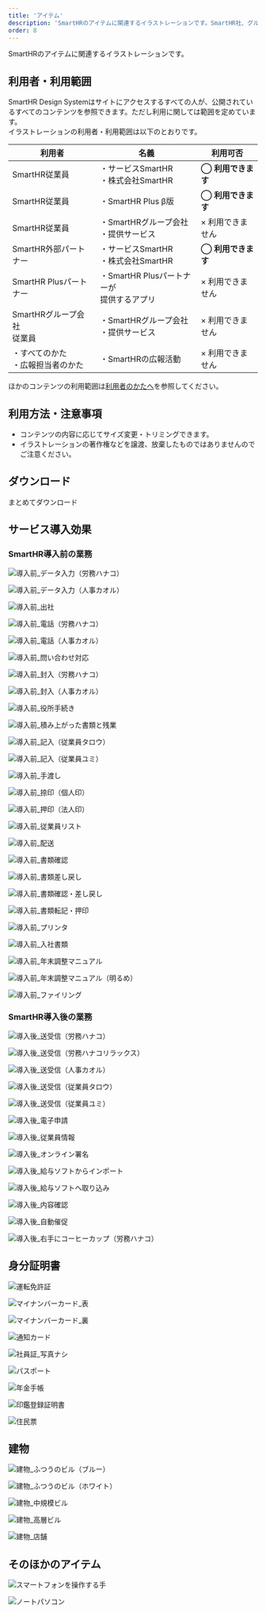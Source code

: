 ```yaml
---
title: 'アイテム'
description: 'SmartHRのアイテムに関連するイラストレーションです。SmartHR社、グループ会社、制作パートナーの方々は、イラストレーションをダウンロードできます。イラストレーションのガイドラインにしたがって利用してください。'
order: 8
---
```



SmartHRのアイテムに関連するイラストレーションです。  

## 利用者・利用範囲

SmartHR Design Systemはサイトにアクセスするすべての人が、公開されているすべてのコンテンツを参照できます。ただし利用に関しては範囲を定めています。  
イラストレーションの利用者・利用範囲は以下のとおりです。

<TableWrapper>
  <table>
    <thead>
      <tr>
        <th>利用者</th>
        <th>名義</th>
        <th>利用可否</th>
      </tr>
    </thead>
    <tbody>
      <tr>
        <td>SmartHR従業員</td>
        <td>・サービスSmartHR<br/>・株式会社SmartHR</td>
        <td><strong>◯ 利用できます</strong></td>
      </tr>
      <tr>
        <td>SmartHR従業員</td>
        <td>・SmartHR Plus β版</td>
        <td><strong>◯ 利用できます</strong></td>
      </tr>
      <tr>
        <td>SmartHR従業員</td>
        <td>・SmartHRグループ会社<br/>・提供サービス</td>
        <td>× 利用できません</td>
      </tr>
      <tr>
        <td>SmartHR外部パートナー</td>
        <td>・サービスSmartHR<br/>・株式会社SmartHR</td>
        <td><strong>◯ 利用できます</strong></td>
      </tr>
      <tr>
        <td>SmartHR Plusパートナー</td>
        <td>・SmartHR Plusパートナーが<br/>提供するアプリ</td>
        <td>× 利用できません</td>
      </tr>
      <tr>
        <td>SmartHRグループ会社<br/>従業員</td>
        <td>・SmartHRグループ会社<br/>・提供サービス</td>
        <td>× 利用できません</td>
      </tr>
      <tr>
        <td>・すべてのかた<br/>・広報担当者のかた</td>
        <td>・SmartHRの広報活動</td>
        <td>× 利用できません</td>
      </tr>
    </tbody>
  </table>
</TableWrapper>

ほかのコンテンツの利用範囲は[利用者のかたへ](/introduction/user/)を参照してください。

## 利用方法・注意事項
- コンテンツの内容に応じてサイズ変更・トリミングできます。
- イラストレーションの著作権などを譲渡、放棄したものではありませんのでご注意ください。

## ダウンロード

<AnchorButton href="/downloads/item.zip" downloads>まとめてダウンロード</AnchorButton>

## サービス導入効果

### SmartHR導入前の業務

<Private path="/basics/before-smarthr-description.md" />

<Grid autoRepeat="auto-fill" size="100px" gap="28px">

  <ImgWithDesc description="データ入力（労務担当者）">

  ![導入前_データ入力（労務ハナコ）](./images/item/benefit/導入前_データ入力（労務ハナコ）.png)

  </ImgWithDesc>

  <ImgWithDesc description="データ入力（人事担当者）">

  ![導入前_データ入力（人事カオル）](./images/item/benefit/導入前_データ入力（人事カオル）.png)

  </ImgWithDesc>

  <ImgWithDesc description="出社（労務担当者）">

  ![導入前_出社](./images/item/benefit/導入前_出社.png)

  </ImgWithDesc>

  <ImgWithDesc description="電話（労務担当者）">

  ![導入前_電話（労務ハナコ）](./images/item/benefit/導入前_電話（労務ハナコ）.png)

  </ImgWithDesc>

  <ImgWithDesc description="電話（人事担当者）">

  ![導入前_電話（人事カオル）](./images/item/benefit/導入前_電話（人事カオル）.png)

  </ImgWithDesc>

  <ImgWithDesc description="問い合わせ対応（労務担当者）">

  ![導入前_問い合わせ対応](./images/item/benefit/導入前_問い合わせ対応.png)

  </ImgWithDesc>

  <ImgWithDesc description="封入（労務担当者）">

  ![導入前_封入（労務ハナコ）](./images/item/benefit/導入前_封入（労務ハナコ）.png)

  </ImgWithDesc>

  <ImgWithDesc description="封入（人事担当者）">

  ![導入前_封入（人事カオル）](./images/item/benefit/導入前_封入（人事カオル）.png)

  </ImgWithDesc>

  <ImgWithDesc description="役所手続き（労務担当者）">

  ![導入前_役所手続き](./images/item/benefit/導入前_役所手続き.png)

  </ImgWithDesc>

  <ImgWithDesc description="積み上がった書類と残業">

  ![導入前_積み上がった書類と残業](./images/item/benefit/導入前_積み上がった書類と残業.png)

  </ImgWithDesc>

  <ImgWithDesc description="記入（従業員）">

  ![導入前_記入（従業員タロウ）](./images/item/benefit/導入前_記入（従業員タロウ）.png)

  </ImgWithDesc>

  <ImgWithDesc description="記入（従業員）">

  ![導入前_記入（従業員ユミ）](./images/item/benefit/導入前_記入（従業員ユミ）.png)

  </ImgWithDesc>

  <ImgWithDesc description="給与明細手渡し">

  ![導入前_手渡し](./images/item/benefit/導入前_手渡し.png)

  </ImgWithDesc>

  <ImgWithDesc description="捺印（個人印）">

  ![導入前_捺印（個人印）](./images/item/benefit/導入前_捺印（個人印）.png)

  </ImgWithDesc>

  <ImgWithDesc description="押印（法人印）">

  ![導入前_押印（法人印）](./images/item/benefit/導入前_押印（法人印）.png)

  </ImgWithDesc>

  <ImgWithDesc description="従業員リスト">

  ![導入前_従業員リスト](./images/item/benefit/導入前_従業員リスト.png)

  </ImgWithDesc>

  <ImgWithDesc description="配送">

  ![導入前_配送](./images/item/benefit/導入前_配送.png)

  </ImgWithDesc>

  <ImgWithDesc description="書類確認">

  ![導入前_書類確認](./images/item/benefit/導入前_書類確認.png)

  </ImgWithDesc>

  <ImgWithDesc description="書類差し戻し">

  ![導入前_書類差し戻し](./images/item/benefit/導入前_書類差し戻し.png)

  </ImgWithDesc>

  <ImgWithDesc description="書類確認・差し戻し">

  ![導入前_書類確認・差し戻し](./images/item/benefit/導入前_書類確認・差し戻し.png)

  </ImgWithDesc>

  <ImgWithDesc description="書類転記・押印">

  ![導入前_書類転記・押印](./images/item/benefit/導入前_書類転記・押印.png)

  </ImgWithDesc>

  <ImgWithDesc description="プリンタ">

  ![導入前_プリンタ](./images/item/benefit/導入前_プリンタ.png)

  </ImgWithDesc>

  <ImgWithDesc description="入社書類">

  ![導入前_入社書類](./images/item/benefit/導入前_入社書類.png)

  </ImgWithDesc>

  <ImgWithDesc description="年末調整マニュアル">

  ![導入前_年末調整マニュアル](./images/item/benefit/導入前_年末調整マニュアル.png)

  </ImgWithDesc>

  <ImgWithDesc description="年末調整マニュアル（明るめ）">

  ![導入前_年末調整マニュアル（明るめ）](./images/item/benefit/導入前_年末調整マニュアル（明るめ）.png)

  </ImgWithDesc>

  <ImgWithDesc description="ファイリング">

  ![導入前_ファイリング](./images/item/benefit/導入前_ファイリング.png)

  </ImgWithDesc>

</Grid>


### SmartHR導入後の業務

<Private path="/basics/after-smarthr-description.md" />

<Grid autoRepeat="auto-fill" size="130px">

  <ImgWithDesc description="送受信：労務担当者（入社情報の提出を依頼）">

  ![導入後_送受信（労務ハナコ）](./images/item/benefit/導入後_送受信（労務ハナコ）.png)

  </ImgWithDesc>

  <ImgWithDesc description="送受信：労務担当者（入社情報の提出を依頼）">

  ![導入後_送受信（労務ハナコリラックス）](./images/item/benefit/導入後_送受信（労務ハナコリラックス）.png)

  </ImgWithDesc>

  <ImgWithDesc description="送受信：人事担当者（入社情報の提出を依頼）">

  ![導入後_送受信（人事カオル）](./images/item/benefit/導入後_送受信（人事カオル）.png)

  </ImgWithDesc>

  <ImgWithDesc description="送受信：従業員（入社手続き情報入力・年末調整アンケート回答・雇用契約更新の受信）">

  ![導入後_送受信（従業員タロウ）](./images/item/benefit/導入後_送受信（従業員タロウ）.png)

  </ImgWithDesc>

  <ImgWithDesc description="送受信：従業員（入社手続き情報入力・年末調整アンケート回答・雇用契約更新の受信）">

  ![導入後_送受信（従業員ユミ）](./images/item/benefit/導入後_送受信（従業員ユミ）.png)

  </ImgWithDesc>

  <ImgWithDesc description="電子申請（手続き書類の自動作成・電子申請）">

  ![導入後_電子申請](./images/item/benefit/導入後_電子申請.png)

  </ImgWithDesc>

  <ImgWithDesc description="従業員情報">

  ![導入後_従業員情報](./images/item/benefit/導入後_従業員情報.png)

  </ImgWithDesc>

  <ImgWithDesc description="オンライン署名">

  ![導入後_オンライン署名](./images/item/benefit/導入後_オンライン署名.png)

  </ImgWithDesc>

  <ImgWithDesc description="給与ソフトからインポート">

  ![導入後_給与ソフトからインポート](./images/item/benefit/導入後_給与ソフトからインポート.png)

  </ImgWithDesc>

  <ImgWithDesc description="給与ソフトへ取り込み">

  ![導入後_給与ソフトへ取り込み](./images/item/benefit/導入後_給与ソフトへ取り込み.png)

  </ImgWithDesc>

  <ImgWithDesc description="年末調整内容確認">

  ![導入後_内容確認](./images/item/benefit/導入後_内容確認.png)

  </ImgWithDesc>

  <ImgWithDesc description="年末調整自動催促">

  ![導入後_自動催促](./images/item/benefit/導入後_自動催促.png)

  </ImgWithDesc>

  ![導入後_右手にコーヒーカップ（労務ハナコ）](./images/item/benefit/導入後_右手にコーヒーカップ（労務ハナコ）.png)

</Grid>


## 身分証明書

<Grid autoRepeat="auto-fill" size="130px">

  <ImgWithDesc description="運転免許証">

  ![運転免許証](./images/item/identification/運転免許証.png)

  </ImgWithDesc>

  <ImgWithDesc description="マイナンバーカード（表）">

  ![マイナンバーカード_表](./images/item/identification/マイナンバーカード_表.png)

  </ImgWithDesc>

  <ImgWithDesc description="マイナンバーカード（裏）">

  ![マイナンバーカード_裏](./images/item/identification/マイナンバーカード_裏.png)

  </ImgWithDesc>

  <ImgWithDesc description="通知カード">

  ![通知カード](./images/item/identification/通知カード.png)

  </ImgWithDesc>

  <ImgWithDesc description="社員証">

  ![社員証_写真ナシ](./images/item/identification/社員証_写真ナシ.png)

  </ImgWithDesc>

  <ImgWithDesc description="パスポート">

  ![パスポート](./images/item/identification/パスポート.png)

  </ImgWithDesc>

  <ImgWithDesc description="年金手帳">

  ![年金手帳](./images/item/identification/年金手帳.png)

  </ImgWithDesc>

  <ImgWithDesc description="印鑑登録証明書">

  ![印鑑登録証明書](./images/item/identification/印鑑登録証明書.png)

  </ImgWithDesc>

  <ImgWithDesc description="住民票">

  ![住民票](./images/item/identification/住民票.png)

  </ImgWithDesc>

</Grid>


## 建物

<Grid autoRepeat="auto-fill" size="130px">

  <ImgWithDesc description="ふつうのビル（ブルー）">

  ![建物_ふつうのビル（ブルー）](./images/item/building/建物_ふつうのビル（ブルー）.png)

  </ImgWithDesc>

  <ImgWithDesc description="ふつうのビル（ホワイト）">

  ![建物_ふつうのビル（ホワイト）](./images/item/building/建物_ふつうのビル（ホワイト）.png)

  </ImgWithDesc>

  <ImgWithDesc description="中規模ビル">

  ![建物_中規模ビル](./images/item/building/建物_中規模ビル.png)

  </ImgWithDesc>

  <ImgWithDesc description="高層ビル">

  ![建物_高層ビル](./images/item/building/建物_高層ビル.png)

  </ImgWithDesc>

  <ImgWithDesc description="店舗">

  ![建物_店舗](./images/item/building/建物_店舗.png)

  </ImgWithDesc>

</Grid>


## そのほかのアイテム

<Grid autoRepeat="auto-fill" size="130px">

  <ImgWithDesc description="スマートフォンを操作する手">

  ![スマートフォンを操作する手](./images/item/other/スマートフォンを操作する手.png)

  </ImgWithDesc>

  <ImgWithDesc description="ノートパソコン">

  ![ノートパソコン](./images/item/other/ノートパソコン.png)

  </ImgWithDesc>

</Grid>